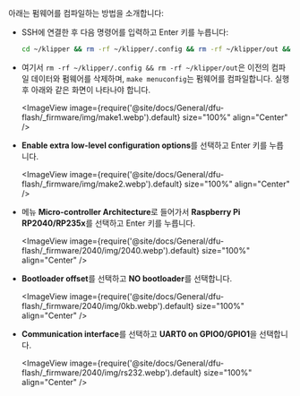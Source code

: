 아래는 펌웨어를 컴파일하는 방법을 소개합니다:
* SSH에 연결한 후 다음 명령어를 입력하고 Enter 키를 누릅니다:

    ```bash
    cd ~/klipper && rm -rf ~/klipper/.config && rm -rf ~/klipper/out && make menuconfig
    ```

* 여기서 `rm -rf ~/klipper/.config && rm -rf ~/klipper/out`은 이전의 컴파일 데이터와 펌웨어를 삭제하며, `make menuconfig`는 펌웨어를 컴파일합니다. 실행 후 아래와 같은 화면이 나타나야 합니다.

    <ImageView image={require('@site/docs/General/dfu-flash/_firmware/img/make1.webp').default} size="100%" align="Center" />

* **Enable extra low-level configuration options**를 선택하고 Enter 키를 누릅니다.

    <ImageView image={require('@site/docs/General/dfu-flash/_firmware/img/make2.webp').default} size="100%" align="Center" />

* 메뉴 **Micro-controller Architecture**로 들어가서 **Raspberry Pi RP2040/RP235x**를 선택하고 Enter 키를 누릅니다.

    <ImageView image={require('@site/docs/General/dfu-flash/_firmware/2040/img/2040.webp').default} size="100%" align="Center" />

* **Bootloader offset**를 선택하고 **NO bootloader**를 선택합니다.

    <ImageView image={require('@site/docs/General/dfu-flash/_firmware/2040/img/0kb.webp').default} size="100%" align="Center" />

* **Communication interface**를 선택하고 **UART0 on GPIO0/GPIO1**을 선택합니다.

    <ImageView image={require('@site/docs/General/dfu-flash/_firmware/2040/img/rs232.webp').default} size="100%" align="Center" />
